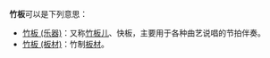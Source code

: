 {{Wiktionary|竹板}}
'''竹板'''可以是下列意思：
* [[竹板_(乐器)|竹板 (乐器)]]：又称[[竹板_(乐器)|竹板儿]]、快板，主要用于各种曲艺说唱的节拍伴奏。
* [[竹板_(板材)|竹板 (板材)]]：竹制[[板材|板材]]。
{{disambig|Z竹|Cat=二字消歧义}}